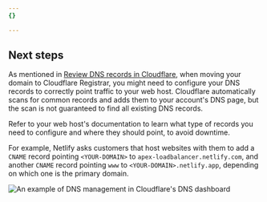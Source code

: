 ```yaml
---
{}

---
```


## Next steps

As mentioned in [Review DNS records in Cloudflare](/dns/zone-setups/full-setup/setup/#review-dns-records), when moving your domain to Cloudflare Registrar, you might need to configure your DNS records to correctly point traffic to your web host. Cloudflare automatically scans for common records and adds them to your account's DNS page, but the scan is not guaranteed to find all existing DNS records.

Refer to your web host's documentation to learn what type of records you need to configure and where they should point, to avoid downtime.

For example, Netlify asks customers that host websites with them to add a `CNAME` record pointing `<YOUR-DOMAIN>` to `apex-loadbalancer.netlify.com`, and another `CNAME` record pointing `www` to `<YOUR-DOMAIN>.netlify.app`, depending on which one is the primary domain.

![An example of DNS management in Cloudflare's DNS dashboard](~/assets/images/registrar/dns-management.png)
